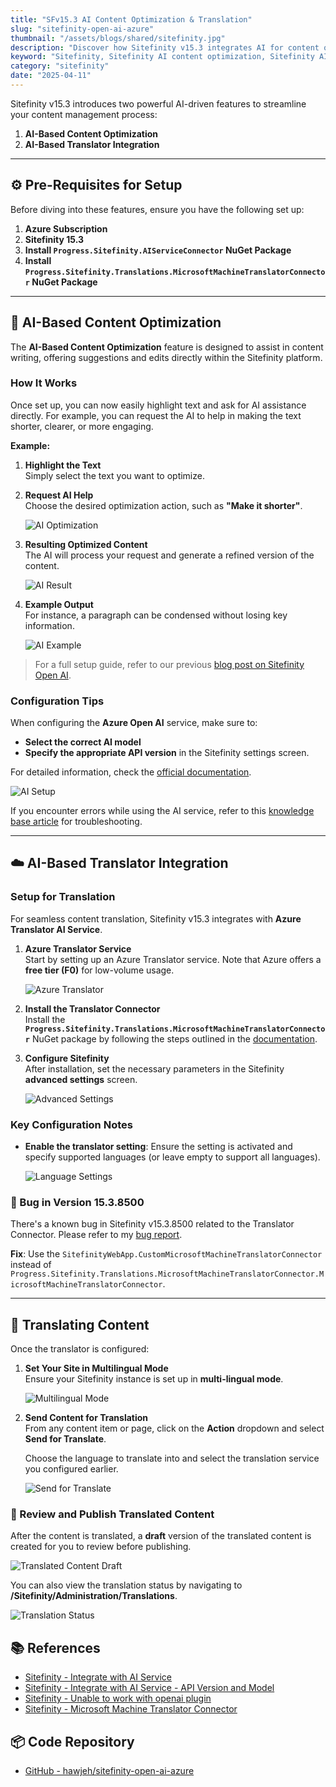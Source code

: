 ```yaml
---
title: "SFv15.3 AI Content Optimization & Translation"
slug: "sitefinity-open-ai-azure"
thumbnail: "/assets/blogs/shared/sitefinity.jpg"
description: "Discover how Sitefinity v15.3 integrates AI for content optimization and translation. Learn to set up Azure AI and Microsoft Translator for seamless content management."
keyword: "Sitefinity, Sitefinity AI content optimization, Sitefinity AI translation service, Azure OpenAI integration Sitefinity, Sitefinity v15.3 AI features, Sitefinity translation connector setup, Sitefinity Azure integration tutorial, Sitefinity multilingual content, Sitefinity AI-based content editing, Microsoft Translator"
category: "sitefinity"
date: "2025-04-11"
---
```


Sitefinity v15.3 introduces two powerful AI-driven features to streamline your content management process:

1. **AI-Based Content Optimization**
2. **AI-Based Translator Integration**

---

## ⚙️ Pre-Requisites for Setup

Before diving into these features, ensure you have the following set up:

1. **Azure Subscription**
2. **Sitefinity 15.3**
3. **Install `Progress.Sitefinity.AIServiceConnector` NuGet Package**
4. **Install `Progress.Sitefinity.Translations.MicrosoftMachineTranslatorConnector` NuGet Package**

---

## 🧠 AI-Based Content Optimization

The **AI-Based Content Optimization** feature is designed to assist in content writing, offering suggestions and edits directly within the Sitefinity platform.


### How It Works

Once set up, you can now easily highlight text and ask for AI assistance directly. For example, you can request the AI to help in making the text shorter, clearer, or more engaging.

**Example:**

1. **Highlight the Text**  
   Simply select the text you want to optimize.

2. **Request AI Help**  
   Choose the desired optimization action, such as **"Make it shorter"**.

   ![AI Optimization](/assets/blogs/sitefinity-open-ai-azure/screen-1.png)

3. **Resulting Optimized Content**  
   The AI will process your request and generate a refined version of the content.

   ![AI Result](/assets/blogs/sitefinity-open-ai-azure/screen-2.png)

4. **Example Output**  
   For instance, a paragraph can be condensed without losing key information.

   ![AI Example](/assets/blogs/sitefinity-open-ai-azure/screen-3.png)

> For a full setup guide, refer to our previous [blog post on Sitefinity Open AI](https://www.progress.com/documentation/sitefinity-cms/integrate-ai-services).

### Configuration Tips

When configuring the **Azure Open AI** service, make sure to:

- **Select the correct AI model**
- **Specify the appropriate API version** in the Sitefinity settings screen.

For detailed information, check the [official documentation](https://www.progress.com/documentation/sitefinity-cms/integrate-ai-services#azure-openai-api-versions-and-ai-models).

![AI Setup](/assets/blogs/sitefinity-open-ai-azure/screen-4.png)

If you encounter errors while using the AI service, refer to this [knowledge base article](https://community.progress.com/s/article/unable-to-work-with-openai-plug-in) for troubleshooting.

---
## ☁️ AI-Based Translator Integration

### Setup for Translation

For seamless content translation, Sitefinity v15.3 integrates with **Azure Translator AI Service**.

1. **Azure Translator Service**  
   Start by setting up an Azure Translator service. Note that Azure offers a **free tier (F0)** for low-volume usage.

   ![Azure Translator](/assets/blogs/sitefinity-open-ai-azure/screen-5.png)

2. **Install the Translator Connector**  
   Install the **`Progress.Sitefinity.Translations.MicrosoftMachineTranslatorConnector`** NuGet package by following the steps outlined in the [documentation](https://www.progress.com/documentation/sitefinity-cms/microsoft-machine-translator-connector).

3. **Configure Sitefinity**  
   After installation, set the necessary parameters in the Sitefinity **advanced settings** screen.

   ![Advanced Settings](/assets/blogs/sitefinity-open-ai-azure/screen-6.png)

### Key Configuration Notes

- **Enable the translator setting**: Ensure the setting is activated and specify supported languages (or leave empty to support all languages).
  
   ![Language Settings](/assets/blogs/sitefinity-open-ai-azure/screen-6a.png)

### 📌 Bug in Version 15.3.8500

There's a known bug in Sitefinity v15.3.8500 related to the Translator Connector. Please refer to my [bug report](https://community.progress.com/s/question/0D5Pb000025XPjnKAG/could-be-a-bug-in-microsoftmachinetranslatorconnector-sitefinity-v153).

**Fix**: Use the `SitefinityWebApp.CustomMicrosoftMachineTranslatorConnector` instead of `Progress.Sitefinity.Translations.MicrosoftMachineTranslatorConnector.MicrosoftMachineTranslatorConnector`.

---

## 🔄 Translating Content

Once the translator is configured:

1. **Set Your Site in Multilingual Mode**  
   Ensure your Sitefinity instance is set up in **multi-lingual mode**.

   ![Multilingual Mode](/assets/blogs/sitefinity-open-ai-azure/screen-7.png)

2. **Send Content for Translation**  
   From any content item or page, click on the **Action** dropdown and select **Send for Translate**.

   Choose the language to translate into and select the translation service you configured earlier.

   ![Send for Translate](/assets/blogs/sitefinity-open-ai-azure/screen-8.png)

### 📱 Review and Publish Translated Content

After the content is translated, a **draft** version of the translated content is created for you to review before publishing.

![Translated Content Draft](/assets/blogs/sitefinity-open-ai-azure/screen-9.png)

You can also view the translation status by navigating to **/Sitefinity/Administration/Translations**.

![Translation Status](/assets/blogs/sitefinity-open-ai-azure/screen-10.png)


## 📚 References

- [Sitefinity - Integrate with AI Service](https://www.progress.com/documentation/sitefinity-cms/integrate-ai-services)
- [Sitefinity - Integrate with AI Service - API Version and Model](https://www.progress.com/documentation/sitefinity-cms/integrate-ai-services#azure-openai-api-versions-and-ai-models)
- [Sitefinity - Unable to work with openai plugin](https://community.progress.com/s/article/unable-to-work-with-openai-plug-in)
- [Sitefinity - Microsoft Machine Translator Connector](https://www.progress.com/documentation/sitefinity-cms/microsoft-machine-translator-connector)

## 📦 Code Repository

- [GitHub - hawjeh/sitefinity-open-ai-azure](https://github.com/hawjeh/sitefinity-open-ai-azure)